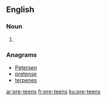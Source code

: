 ==English==

===Noun===
{{head|en|plural}}

# {{plural of|pre-teen|lang=en|nocat=1}}

===Anagrams===
* [[Petersen#English|Petersen]]
* [[pretense#English|pretense]]
* [[terpenes#English|terpenes]]

[[ar:pre-teens]]
[[fr:pre-teens]]
[[ku:pre-teens]]